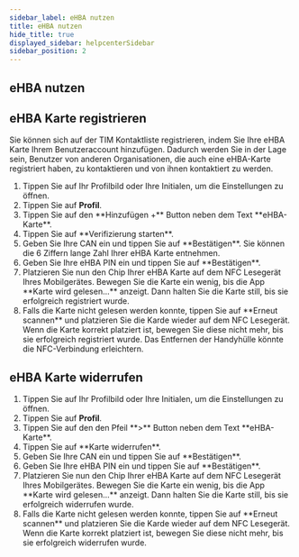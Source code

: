 ```yaml
---
sidebar_label: eHBA nutzen
title: eHBA nutzen
hide_title: true
displayed_sidebar: helpcenterSidebar
sidebar_position: 2
---
```




<div class="hero hero--primary">
  <div class="container">
    <h2 class="hero__title">eHBA nutzen</h2>
  </div>
</div>

## eHBA Karte registrieren

Sie können sich auf der TIM Kontaktliste registrieren, indem Sie Ihre eHBA Karte Ihrem Benutzeraccount hinzufügen. 
Dadurch werden Sie in der Lage sein, Benutzer von anderen Organisationen, die auch eine eHBA-Karte registriert haben, zu kontaktieren und von ihnen kontaktiert zu werden. 

<Tabs>
  <TabItem value="mobil" label="Mobil">
  <ol>
    <li>Tippen Sie auf Ihr Profilbild oder Ihre Initialen, um die Einstellungen zu öffnen.</li>
    <li>Tippen Sie auf <b>Profil</b>.</li>
    <li>Tippen Sie auf den **Hinzufügen +** Button neben dem Text **eHBA-Karte**.</li>
    <li>Tippen Sie auf **Verifizierung starten**.</li>
    <li>Geben Sie Ihre CAN ein und tippen Sie auf **Bestätigen**. Sie können die 6 Ziffern lange Zahl Ihrer eHBA Karte entnehmen.</li>
    <li>Geben Sie Ihre eHBA PIN ein und tippen Sie auf **Bestätigen**.</li>
    <li>Platzieren Sie nun den Chip Ihrer eHBA Karte auf dem NFC Lesegerät Ihres Mobilgerätes. Bewegen Sie die Karte ein wenig, bis die App **Karte wird gelesen...** anzeigt. Dann halten Sie die Karte still, bis sie erfolgreich registriert wurde.</li>
    <li>Falls die Karte nicht gelesen werden konnte, tippen Sie auf **Erneut scannen** und platzieren Sie die Karde wieder auf dem NFC Lesegerät. Wenn die Karte korrekt platziert ist, bewegen Sie diese nicht mehr, bis sie erfolgreich registriert wurde. Das Entfernen der Handyhülle könnte die NFC-Verbindung erleichtern.</li>
  </ol>
  </TabItem>
</Tabs>


## eHBA Karte widerrufen

<Tabs>
  <TabItem value="mobile" label="Mobile">
  <ol>
    <li>Tippen Sie auf Ihr Profilbild oder Ihre Initialen, um die Einstellungen zu öffnen.</li>
    <li>Tippen Sie auf <b>Profil</b>.</li>
    <li>Tippen Sie auf den den Pfeil **>** Button neben dem Text **eHBA-Karte**.</li>
    <li>Tippen Sie auf **Karte widerrufen**.</li>
    <li>Geben Sie Ihre CAN ein und tippen Sie auf **Bestätigen**.</li>
    <li>Geben Sie Ihre eHBA PIN ein und tippen Sie auf **Bestätigen**.</li>
    <li>Platzieren Sie nun den Chip Ihrer eHBA Karte auf dem NFC Lesegerät Ihres Mobilgerätes. Bewegen Sie die Karte ein wenig, bis die App **Karte wird gelesen...** anzeigt. Dann halten Sie die Karte still, bis sie erfolgreich widerrufen wurde.</li>
    <li>Falls die Karte nicht gelesen werden konnte, tippen Sie auf **Erneut scannen** und platzieren Sie die Karde wieder auf dem NFC Lesegerät. Wenn die Karte korrekt platziert ist, bewegen Sie diese nicht mehr, bis sie erfolgreich widerrufen wurde.</li>
  </ol>
  </TabItem>
</Tabs>

